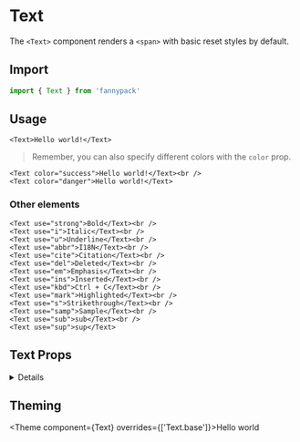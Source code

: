 
# Text

The `<Text>` component renders a `<span>` with basic reset styles by default.

## Import

```jsx
import { Text } from 'fannypack'
```

## Usage

```jsx-live
<Text>Hello world!</Text>
```

> Remember, you can also specify different colors with the `color` prop.

```jsx-live
<Text color="success">Hello world!</Text><br />
<Text color="danger">Hello world!</Text>
```

### Other elements

```jsx-live
<Text use="strong">Bold</Text><br />
<Text use="i">Italic</Text><br />
<Text use="u">Underline</Text><br />
<Text use="abbr">I18N</Text><br />
<Text use="cite">Citation</Text><br />
<Text use="del">Deleted</Text><br />
<Text use="em">Emphasis</Text><br />
<Text use="ins">Inserted</Text><br />
<Text use="kbd">Ctrl + C</Text><br />
<Text use="mark">Highlighted</Text><br />
<Text use="s">Strikethrough</Text><br />
<Text use="samp">Sample</Text><br />
<Text use="sub">sub</Text><br />
<Text use="sup">sup</Text>
```

## Text Props

<!-- Automatically generated -->

<details><Box use="summary" marginBottom="major-2">Inherits <code><strong>Box</strong></code> props</Box>

**<Code marginRight="major-1">use</Code>**  

<Code isBlock palette="primary" fontSize="150" padding="minor-1" marginBottom="major-2">
{`string
  | ComponentClass<any, any>
  | FunctionComponent<any>`}
</Code>

<Box marginBottom="major-4" />

**<Code marginRight="major-1">className</Code>** <Code fontSize="150" palette="primary">string</Code> 

<Box marginBottom="major-4" />

**<Code marginRight="major-1">children</Code>**  

<Code isBlock palette="primary" fontSize="150" padding="minor-1" marginBottom="major-2">
{`string
  | number
  | boolean
  | {}
  | ReactElement<any, string
  | ((props: any) => ReactElement<any, string
  | ...
  | (new (props: any) => Component<any, any, any>)>)
  | (new (props: any) => Component<any, any, any>)>
  | ReactNodeArray
  | ReactPortal
  | ((props: BoxProps) => ReactNode)`}
</Code>

<Box marginBottom="major-4" />

**<Code marginRight="major-1">altitude</Code>** <Code fontSize="150" palette="primary">string</Code> 

<Box marginBottom="major-4" />

**<Code marginRight="major-1">showBreakpoint</Code>** <Code fontSize="150" palette="primary">string</Code> 

<Box marginBottom="major-4" />

**<Code marginRight="major-1">hiddenBreakpoint</Code>** <Code fontSize="150" palette="primary">string</Code> 

<Box marginBottom="major-4" />

**<Code marginRight="major-1">overrides</Code>**  

<Code isBlock palette="primary" fontSize="150" padding="minor-1" marginBottom="major-2">
{`{
  altitudes?: AltitudesThemeConfig;
  borders?: BordersThemeConfig;
  borderRadii?: BorderRadiiThemeConfig;
  breakpoints?: BreakpointsThemeConfig;
  fontSizes?: FontSizeThemeConfig;
  fontWeights?: FontWeightsThemeConfig;
  ... 39 more ...;
  Spinner?: SpinnerThemeConfig;
}`}
</Code>

<Box marginBottom="major-4" />

**<Code marginRight="major-1">elementRef</Code>** <Code fontSize="150" palette="primary">((instance: any) =&#62; void) | RefObject&#60;any&#62;</Code> 

<Box marginBottom="major-4" />

**<Code marginRight="major-1">themeKeyOverride</Code>** <Code fontSize="150" palette="primary">string</Code> 

<Box marginBottom="major-4" />

</details>

          

## Theming

<Theme component={Text} overrides={['Text.base']}>Hello world</Theme>
